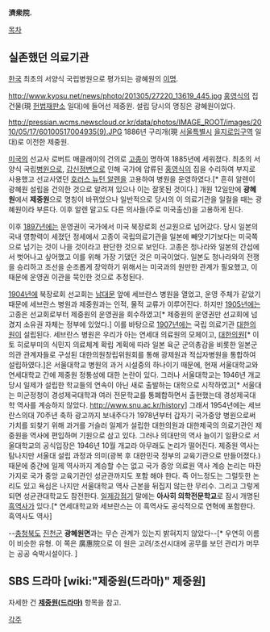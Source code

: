'''濟衆院.'''

[[목차]]

== 실존했던 의료기관 ==

[[한국]] 최초의 서양식 국립병원으로 평가되는 광혜원의 [[이명]].

http://www.kyosu.net/news/photo/201305/27220_13619_445.jpg
[[홍영식]]의 집 건물(現 [[헌법재판소]] 일대)에 들어선 제중원. 설립 당시의 명칭은 광혜원이었다.

http://pressian.wcms.newscloud.or.kr/data/photos/IMAGE_ROOT/images/2010/05/17/60100517004935(9).JPG
1886년 구리개(現 [[서울특별시]] [[을지로입구역]] 일대)로 이전한 제중원.

[[미국]]의 선교사 로버트 매클래이의 건의로 [[고종]]이 명하여 1885년에 세워졌다. 최초의 서양식 국립[[병원]]으로, [[갑신정변]]으로 인해 국가에 압류된 [[홍영식]]의 집을 수리하여 부지로 사용했고 선교사였던 [[호러스 뉴턴 알렌]]을 고용하여 병원을 운영하였다.[* 흔히 알렌이 광혜원 설립을 건의한 것으로 알려져 있으나 이는 잘못된 것이다.] 개원 12일만에 '''광혜원'''에서 '''제중원'''으로 명칭이 바뀌었으나 일반적으로 당시의 이 의료기관을 일컬을 때는 광혜원이라 부른다. 이후 알렌 말고도 다른 의사들(주로 미국출신)을 고용하게 된다.

이후 [[1897년]]에는 운영권이 국가에서 미국 북장로회 선교원으로 넘어갔다. 당시 일본의 국내 영향력이 세졌던 정세에서 고종이 국립의료기관을 일본에 빼앗기기보다는 미국쪽으로 넘기는 것이 나을 것이라고 판단한 것으로 보인다. 고종은 청나라와 일본의 간섭에서 벗어나고 싶어했고 이를 위해 가장 기댔던 것은 미국이었다. 일본도 청나라와의 전쟁을 승리하고 조선을 순조롭게 장악하기 위해서는 미국과의 원만한 관계가 필요했고, 이 때문에 운영권 이관을 묵인한 것으로 추정된다.

[[1904년]]에 북장로회 선교회는 [[남대문]] 앞에 세브란스 병원을 열었고, 운영 주체가 같았기 때문에 세브란스 병원과 제중원과는 인적, 물적 교류가 이루어진다. 하지만 [[1905년]]에는 고종은 선교회로부터 제중원의 운영권을 회수하였고[* 제중원의 운영권만 선교회에 넘겼지 소유권 자체는 정부에 있었다.] 이를 바탕으로 [[1907년]]에는 국립 의료기관 [[대한의원]]이 설립된다. 세브란스 병원은 우리가 아는 연세대 의료원의 모체이고, [[대한의원]][* 이토 히로부미의 식민지 의료체계 확립 계획에 따라 일본 육군 군의총감을 비롯한 일본군의관 관계자들로 구성된 대한의원창립위원회를 통해 광제원과 적십자병원을 통합하여 설립하였다.]은 서울대학교 병원의 과거 시설중의 하나이기 때문에, 현재 서울대학교와 연세대학교 간에 제중원 정통성에 대한 논란이 있다. 그러나 서울대학교는 1946년 개교 당시 일제가 설립한 학교들의 연속이 아닌 새로 출발하는 대학으로 시작하였고[* 서울대는 미군정청이 경성제국대학과 여러 전문학교를 통폐합하면서 출현했는데 경성제국대학 역사를 계승하지 않았다. http://www.snu.ac.kr/history] 그래서 1954년에는 세브란스의대 70주년 축하 광고까지 보내주다가 1978년부터 갑자기 국가중앙 병원으로써 가치를 되찾기 위해 과거를 거슬러 일제가 설립한 대한의원과 대한제국의 의료기관인 제중원을 역사에 편입하며 기원으로 삼고 있다. 그러나 의대만의 역사 늘이기 일환으로 서울대학교의 공식입장은 1946년 10월 개교라 아무래도 논리가 떨어진다. 제중원 역사는 탐나지만 서울대 설립 과정과 의미(광복 후 대한민국 정부의 교육기관으로 만들어졌다.)때문에 중간에 일제 역사까지 계승할 수는 없고 국가 중앙 의료원 역사 계승 논리는 마찬가지로 국가 중앙 교육기관인 성균관까지도 포함 해야 한다. 즉 어느정도는 그럴듯한 논리도 있고 욕심은 나지만 서울대학교 역사 근본을 뒤집지 않는한 무리수. 그리고 그렇게 되면 성균관대학교도 참전한다.
[[일제강점기]] 말에는 '''아사히 의학전문학교'''로 잠시 개명된 [[흑역사]]가 있다.[* 연세대학교와 세브란스는 이 흑역사도 공식적으로 연혁에 포함한다. 흑역사도 역사]

--[[충청북도]] [[진천군]] '''광혜원면'''과는 무슨 관계가 있는지 밝혀지지 않았다--[* 우연히 이름이 비슷한 유형. 이 쪽은 廣惠院으로 이 원은 고려/조선시대에 공무를 보던 관리가 머무는 공공 숙박시설이다. ]

== SBS 드라마 [wiki:"제중원(드라마)" 제중원] ==

자세한 건 '''[[제중원(드라마)]]''' 항목을 참고.

[[각주]]

